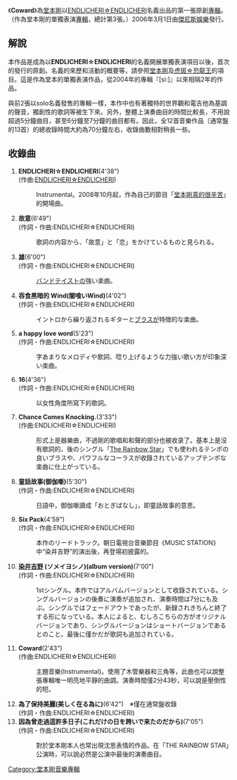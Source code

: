 {{unreferenced|time=2015-01-31T10:14:24+00:00}}
{{Infobox Album 
| Name        = Coward
| Type        = [[專輯|專輯]]
| Artist      = [[ENDLICHERI☆ENDLICHERI|ENDLICHERI☆ENDLICHERI]]
| Released    = {{flagicon|JPN}}2006年3月1日<br />{{flagicon|TWN}}2006年3月31日
| Genre       = [[J-POP|J-POP]]
| Length      = 62分30秒 (初回生産限定盤)<br />69分16秒 (通常盤)<br />
| Label       = [[傑尼斯娛樂|傑尼斯娛樂]]
| Producer    = [[堂本剛|堂本剛]]
| Reviews     = 
| Chart position        =*第1名 ([[Oricon|Oricon]]）
*2006年度年間82位（Oricon）
| Certification         =*[[金唱片|金唱片]]（[[日本レコード協会|日本レコード協会]]）
| Last album  = ''[[Si_(堂本剛)|[sí:]]] <br /> (2004年)）
| This album  = '''Coward'''<br />（2006年）
| Next album  = ''[[Neo_Africa_Rainbow_Ax|Neo Africa Rainbow Ax]]<br />（2007年）
|}}


《'''Coward'''》為[[堂本剛|堂本剛]]以[[ENDLICHERI☆ENDLICHERI|ENDLICHERI☆ENDLICHERI]]名義出品的第一張原創[[專輯|專輯]]。（作為堂本剛的單獨表演[[專輯|專輯]]，總計第3張。）2006年3月1日由[[傑尼斯娛樂|傑尼斯娛樂]]發行。

== 解說 ==
本作品是成為以'''ENDLICHERI☆ENDLICHERI'''的名義開展單獨表演項目以後，首次的發行的原創。名義的來歷和活動的概要等，請參照[[堂本剛|堂本剛]]及[[虎斑☆恐龍王|虎斑☆恐龍王]]的項目。這是作為堂本的單獨表演作品，從2004年的專輯『[si:]』以來相隔2年的作品。

與前2張以solo名義發售的專輯一樣，本作中也有著獨特的世界觀和電吉他為基調的聲音，獨創性的歌詞等被生下來。另外，整體上演奏曲目的時間比較長，不用說超過5分鐘曲目，甚至6分鐘至7分鐘的曲目都有。因此，全12首音樂作品（通常盤的13首）的總收錄時間大約為70分鐘左右，收錄曲數相對稍長一些。


== 收錄曲 ==
#'''ENDLICHERI☆ENDLICHERI'''(4'38")<br />(作曲:[[堂本剛|ENDLICHERI☆ENDLICHERI]])
#: Instrumental。2008年10月起，作為自己的節目「[[堂本剛真的很辛苦|堂本剛真的很辛苦]]」的開場曲。
#'''故意'''(6'49")<br />(作詞・作曲:ENDLICHERI☆ENDLICHERI)
#:歌詞の内容から、「故意」と「恋」をかけているものと見られる。
#'''雄'''(6'00")<br />(作詞・作曲:ENDLICHERI☆ENDLICHERI)
#:[[バンド_(音楽)|バンド]]テイストの強い楽曲。
#'''吞食黑暗的 Wind(闇喰いWind)'''(4'02")<br />(作詞・作曲:ENDLICHERI☆ENDLICHERI)
#:イントロから繰り返されるギターと[[金管楽器|ブラス]]が特徴的な楽曲。
#'''a happy love word'''(5'23")<br />(作詞・作曲:ENDLICHERI☆ENDLICHERI)
#:字あまりなメロディや歌詞、唸り上げるような力強い歌い方が印象深い楽曲。
#'''16'''(4'36")<br />(作詞・作曲:ENDLICHERI☆ENDLICHERI)
#:以女性角度所寫下的歌詞。
#'''Chance Comes Knocking.'''(3'33")<br />(作曲:ENDLICHERI☆ENDLICHERI)
#:形式上是器樂曲，不過剛的歌唱和和聲的部分也被收录了。基本上是沒有歌詞的、後のシングル「[[The_Rainbow_Star|The Rainbow Star]]」でも使われるテンポの良いブラスや、パワフルなコーラスが收錄されているアップテンポな楽曲に仕上がっている。
#'''童話故事(御伽噺)'''(5'30")<br />(作詞・作曲:ENDLICHERI☆ENDLICHERI)
#:日語中，御伽噺讀成「おとぎばなし」，即童話故事的意思。
#'''Six Pack'''(4'59")<br />(作詞・作曲:ENDLICHERI☆ENDLICHERI)
#:本作のリードトラック。朝日電視台音樂節目《MUSIC STATION》中“染井吉野”的演出後，再登場初披露的。
#'''[[染井吉野|染井吉野]] (ソメイヨシノ)(album version)'''(7'00")<br />(作詞・作曲:ENDLICHERI☆ENDLICHERI)
#:1stシングル。本作ではアルバムバージョンとして收錄されている。シングルバージョンの後奏に演奏が追加され、演奏時間は7分にも及ぶ。シングルではフェードアウトであったが、新録されきちんと終了する形になっている。本人によると、むしろこちらの方がオリジナルバージョンであり、シングルバージョンはショートバージョンであるとのこと。最後に僅かだが歌詞も追加されている。
#'''Coward'''(2'43")<br />(作曲:ENDLICHERI☆ENDLICHERI)
#:主題音樂(Instrumental)。使用了木管樂器和三角等，此曲也可以說整張專輯唯一明亮地平靜的曲調。演奏時間僅2分43秒，可以說是壓倒性的短。
#'''為了保持美麗(美しく在る為に)'''(6'42")　※僅在通常盤收錄<br />(作詞・作曲:ENDLICHERI☆ENDLICHERI)
#'''因為曾走過這許多日子(これだけの日を跨いで来たのだから)'''(7'05")<br />(作詞・作曲:ENDLICHERI☆ENDLICHERI)
#:對於堂本剛本人也常出現沈思表情的作品。在「THE RAINBOW STAR」公演時，可以說必然是公演中最後的演奏曲目。

[[Category:堂本剛音樂專輯|Category:堂本剛音樂專輯]]